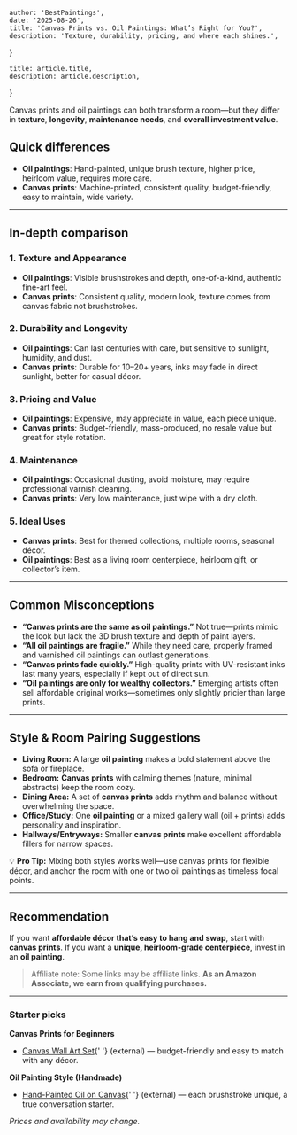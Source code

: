 
    author: 'BestPaintings',
    date: '2025-08-26',
    title: 'Canvas Prints vs. Oil Paintings: What’s Right for You?',
    description: 'Texture, durability, pricing, and where each shines.',
}

    title: article.title,
    description: article.description,
}


Canvas prints and oil paintings can both transform a room—but they differ in **texture**, **longevity**, **maintenance needs**, and **overall investment value**.

## Quick differences
- **Oil paintings**: Hand-painted, unique brush texture, higher price, heirloom value, requires more care.
- **Canvas prints**: Machine-printed, consistent quality, budget-friendly, easy to maintain, wide variety.

---

## In-depth comparison

### 1. Texture and Appearance
- **Oil paintings**: Visible brushstrokes and depth, one-of-a-kind, authentic fine-art feel.
- **Canvas prints**: Consistent quality, modern look, texture comes from canvas fabric not brushstrokes.

### 2. Durability and Longevity
- **Oil paintings**: Can last centuries with care, but sensitive to sunlight, humidity, and dust.
- **Canvas prints**: Durable for 10–20+ years, inks may fade in direct sunlight, better for casual décor.

### 3. Pricing and Value
- **Oil paintings**: Expensive, may appreciate in value, each piece unique.
- **Canvas prints**: Budget-friendly, mass-produced, no resale value but great for style rotation.

### 4. Maintenance
- **Oil paintings**: Occasional dusting, avoid moisture, may require professional varnish cleaning.
- **Canvas prints**: Very low maintenance, just wipe with a dry cloth.

### 5. Ideal Uses
- **Canvas prints**: Best for themed collections, multiple rooms, seasonal décor.
- **Oil paintings**: Best as a living room centerpiece, heirloom gift, or collector’s item.

---

## Common Misconceptions
- **“Canvas prints are the same as oil paintings.”**
Not true—prints mimic the look but lack the 3D brush texture and depth of paint layers.
- **“All oil paintings are fragile.”**
While they need care, properly framed and varnished oil paintings can outlast generations.
- **“Canvas prints fade quickly.”**
High-quality prints with UV-resistant inks last many years, especially if kept out of direct sun.
- **“Oil paintings are only for wealthy collectors.”**
Emerging artists often sell affordable original works—sometimes only slightly pricier than large prints.

---

## Style & Room Pairing Suggestions
- **Living Room:** A large **oil painting** makes a bold statement above the sofa or fireplace.
- **Bedroom:** **Canvas prints** with calming themes (nature, minimal abstracts) keep the room cozy.
- **Dining Area:** A set of **canvas prints** adds rhythm and balance without overwhelming the space.
- **Office/Study:** One **oil painting** or a mixed gallery wall (oil + prints) adds personality and inspiration.
- **Hallways/Entryways:** Smaller **canvas prints** make excellent affordable fillers for narrow spaces.

💡 **Pro Tip:** Mixing both styles works well—use canvas prints for flexible décor, and anchor the room with one or two oil paintings as timeless focal points.

---

## Recommendation
If you want **affordable décor that’s easy to hang and swap**, start with **canvas prints**.
If you want a **unique, heirloom-grade centerpiece**, invest in an **oil painting**.

> Affiliate note: Some links may be affiliate links. **As an Amazon Associate, we earn from qualifying purchases.**

---

### Starter picks

**Canvas Prints for Beginners**
- [Canvas Wall Art Set](https://amzn.to/4mYfOB4){' '}
<span className="text-xs text-zinc-500">(external)</span> — budget-friendly and easy to match with any décor.

**Oil Painting Style (Handmade)**
- [Hand-Painted Oil on Canvas](https://amzn.to/4mB8Kef){' '}
<span className="text-xs text-zinc-500">(external)</span> — each brushstroke unique, a true conversation starter.

*Prices and availability may change.*
